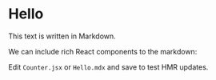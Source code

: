 
# Hello

This text is written in Markdown.

We can include rich React components to the markdown: <Counter/>

Edit `Counter.jsx` or `Hello.mdx` and save to test HMR updates.
